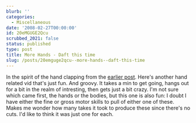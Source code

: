 ```yaml
---
blurb: ''
categories:
  - Miscellaneous
date: '2008-02-27T00:00:00'
id: 20eMGUGE2Qcu
scrubbed_2021: false
status: published
type: post
title: More Hands - Daft this time
slug: /posts/20emguge2qcu--more-hands--daft-this-time
---
```


In the spirit of the hand clapping from the
[earlier post](http://www.alanwsmith.com/blog/2008/02/11/excellence-in-almost-anything-tends-to-amaze/).
Here's another hand related vid that's just fun. And groovy.
It takes a min to get going, hangs out for a bit in the realm of
intresting, then gets just a bit crazy. I'm not sure which came
first, the hands or the bodies, but this one is also fun:
I doubt I have either the fine or gross motor skills to pull of
either one of these. Makes me wonder how many takes it took to
produce these since there's no cuts. I'd like to think it was just
one for each.
